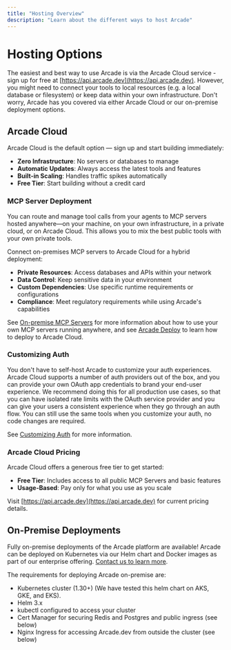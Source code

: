```yaml
---
title: "Hosting Overview"
description: "Learn about the different ways to host Arcade"
---
```


# Hosting Options

The easiest and best way to use Arcade is via the Arcade Cloud service - sign up for free at [https://api.arcade.dev](https://api.arcade.dev).  However, you might need to connect your tools to local resources (e.g. a local database or filesystem) or keep data within your own infrastructure.  Don't worry, Arcade has you covered via either Arcade Cloud or our on-premise deployment options.

## Arcade Cloud

Arcade Cloud is the default option — sign up and start building immediately:

- **Zero Infrastructure**: No servers or databases to manage
- **Automatic Updates**: Always access the latest tools and features
- **Built-in Scaling**: Handles traffic spikes automatically
- **Free Tier**: Start building without a credit card

### MCP Server Deployment

You can route and manage tool calls from your agents to MCP servers hosted anywhere—on your machine, on your own infrastructure, in a private cloud, or on Arcade Cloud. This allows you to mix the best public tools with your own private tools.

Connect on-premises MCP servers to Arcade Cloud for a hybrid deployment:

- **Private Resources**: Access databases and APIs within your network
- **Data Control**: Keep sensitive data in your environment
- **Custom Dependencies**: Use specific runtime requirements or configurations
- **Compliance**: Meet regulatory requirements while using Arcade's capabilities

See [On-premise MCP Servers](/home/deployment/on-prem-mcp) for more information about how to use your own MCP servers running anywhere, and see [Arcade Deploy](/home/serve-tools/arcade-deploy) to learn how to deploy to Arcade Cloud.

### Customizing Auth

You don't have to self-host Arcade to customize your auth experiences. Arcade Cloud supports a number of auth providers out of the box, and you can provide your own OAuth app credentials to brand your end-user experience. We recommend doing this for all production use cases, so that you can have isolated rate limits with the OAuth service provider and you can give your users a consistent experience when they go through an auth flow.
You can still use the same tools when you customize your auth, no code changes are required.

See [Customizing Auth](/home/auth-providers) for more information.

### Arcade Cloud Pricing

Arcade Cloud offers a generous free tier to get started:

- **Free Tier**: Includes access to all public MCP Servers and basic features
- **Usage-Based**: Pay only for what you use as you scale

Visit [https://api.arcade.dev](https://api.arcade.dev) for current pricing details.

## On-Premise Deployments

Fully on-premise deployments of the Arcade platform are available!  Arcade can be deployed on Kubernetes via our Helm chart and Docker images as part of our enterprise offering.  [Contact us to learn more](/home/contact-us).

The requirements for deploying Arcade on-premise are:
* Kubernetes cluster (1.30+) (We have tested this helm chart on AKS, GKE, and EKS).
* Helm 3.x
* kubectl configured to access your cluster
* Cert Manager for securing Redis and Postgres and public ingress (see below)
* Nginx Ingress for accessing Arcade.dev from outside the cluster (see below)
